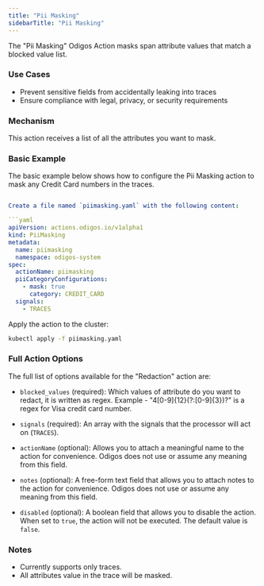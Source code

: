 ```yaml
---
title: "Pii Masking"
sidebarTitle: "Pii Masking"
---
```


The "Pii Masking" Odigos Action masks span attribute values that match a blocked value list.

### Use Cases

- Prevent sensitive fields from accidentally leaking into traces
- Ensure compliance with legal, privacy, or security requirements


### Mechanism

This action receives a list of all the attributes you want to mask.

### Basic Example

The basic example below shows how to configure the Pii Masking action to mask any Credit Card numbers in the traces.

```yaml

Create a file named `piimasking.yaml` with the following content:

```yaml
apiVersion: actions.odigos.io/v1alpha1
kind: PiiMasking
metadata:
  name: piimasking
  namespace: odigos-system
spec:
  actionName: piimasking
  piiCategoryConfigurations:
    - mask: true
      category: CREDIT_CARD
  signals:
    - TRACES

```

Apply the action to the cluster:

```bash
kubectl apply -f piimasking.yaml
```

### Full Action Options

The full list of options available for the "Redaction" action are:

- `blocked_values` (required): Which values of attribute do you want to redact, it is written as regex. Example - "4[0-9]{12}(?:[0-9]{3})?" is a regex for Visa credit card number.

- `signals` (required): An array with the signals that the processor will act on (`TRACES`).

- `actionName` (optional): Allows you to attach a meaningful name to the action for convenience. Odigos does not use or assume any meaning from this field.

- `notes` (optional): A free-form text field that allows you to attach notes to the action for convenience. Odigos does not use or assume any meaning from this field.

- `disabled` (optional): A boolean field that allows you to disable the action. When set to `true`, the action will not be executed. The default value is `false`.

### Notes

- Currently supports only traces.
- All attributes value in the trace will be masked.
